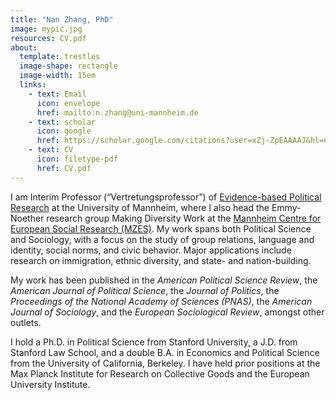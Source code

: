 ```yaml
---
title: "Nan Zhang, PhD"
image: mypic.jpg
resources: CV.pdf
about:
  template: trestles
  image-shape: rectangle
  image-width: 15em
  links:
    - text: Email
      icon: envelope
      href: mailto:n.zhang@uni-mannheim.de
    - text: scholar
      icon: google
      href: https://scholar.google.com/citations?user=xZj-ZpEAAAAJ&hl=en
    - text: CV
      icon: filetype-pdf
      href: CV.pdf
---
```


I am Interim Professor ("Vertretungsprofessor") of [Evidence-based Political Research](https://www.sowi.uni-mannheim.de/zhang/) at the University of Mannheim, where I also head the Emmy-Noether research group Making Diversity Work at the [Mannheim Centre for European Social Research (MZES)](mzes.uni-mannheim.de/d7/en). My work spans both Political Science and Sociology, with a focus on the study of group relations, language and identity, social norms, and civic behavior. Major applications include research on immigration, ethnic diversity, and state- and nation-building.

My work has been published in the *American Political Science Review*, the *American Journal of Political Science*, the *Journal of Politics*, the *Proceedings of the National Academy of Sciences (PNAS)*, the *American Journal of Sociology*, and the *European Sociological Review*, amongst other outlets.

I hold a Ph.D. in Political Science from Stanford University, a J.D. from Stanford Law School, and a double B.A. in Economics and Political Science from the University of California, Berkeley. I have held prior positions at the Max Planck Institute for Research on Collective Goods and the European University Institute.